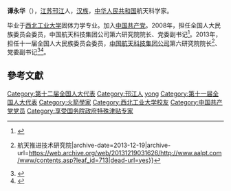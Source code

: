 '''谭永华'''（{{bd|1963年||}}），[[江苏|江苏]][[邗江|邗江]]人，[[汉族|汉族]]，[[中华人民共和国|中华人民共和国]]航天科学家。

毕业于[[西北工业大学|西北工业大学]]固体力学专业。加入[[中国共产党|中国共产党]]。2008年，担任全国人大民族委员会委员，中国航天科技集团公司第六研究院院长、党委副书记<ref>{{cite news|title=全国人大代表信息-谭永华|url=http://210.82.31.1:8084/delegate/viewDelegate.action?dbid=112509|accessdate=2013-04-05|newspaper=全国人大网|archive-url=https://web.archive.org/web/20120611070504/http://www.npc.gov.cn/delegate/viewDelegate.action?dbid=112509|archive-date=2012-06-11|dead-url=yes}}</ref>。2013年，担任十一届全国人大民族委员会委员，[[中国航天科技集团公司|中国航天科技集团公司]]第六研究院院长<ref>{{cite news|title=谭永华院长到江苏航天动力检查指导工作|url=http://www.aalpt.com/www/contents.asp?leaf_id=713|accessdate=2013-12-18|newspaper=航天六院{{!}}航天推进技术研究院|archive-date=2013-12-19|archive-url=https://web.archive.org/web/20131219031626/http://www.aalpt.com/www/contents.asp?leaf_id=713|dead-url=yes}}</ref>、党委副书记<ref>{{cite news|title=全国人大代表信息-谭永华|url=http://210.82.31.1:8084/delegate/viewDelegate.action?dbid=122499|accessdate=2013-04-05|newspaper=全国人大网|archive-url=https://web.archive.org/web/20130713110351/http://www.npc.gov.cn/delegate/viewDelegate.action?dbid=122499|archive-date=2013-07-13|dead-url=yes}}</ref><ref>{{cite news|title=谭永华：让我国航天尖端科技服务百姓大众|url=http://news.cnwest.com/content/2013-03/15/content_8731425.htm|accessdate=2013-12-18|newspaper=西部网|archive-url=https://web.archive.org/web/20130501091432/http://news.cnwest.com/content/2013-03/15/content_8731425.htm|archive-date=2013-05-01|dead-url=yes}}</ref>。

==參考文獻==
{{reflist}}
{{中国政治人物小作品}}
{{normdaten}}
{{DEFAULTSORT:tan yonghua}}
[[Category:第十二届全国人大代表|Category:第十二届全国人大代表]]
[[Category:邗江人|Category:邗江人]]
[[Category:谭姓|yong]]
[[Category:第十一届全国人大代表|Category:第十一届全国人大代表]]
[[Category:火箭學家|Category:火箭學家]]
[[Category:西北工业大学校友|Category:西北工业大学校友]]
[[Category:中国共产党党员|Category:中国共产党党员]]
[[Category:享受国务院政府特殊津贴专家|Category:享受国务院政府特殊津贴专家]]